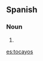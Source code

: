 ==Spanish==

===Noun===
{{head|es|noun form|g=m-p}}

# {{plural of|tocayo|lang=es|nocat=1}}

[[es:tocayos]]